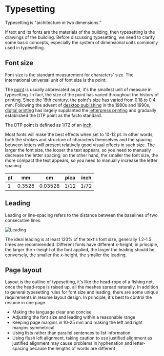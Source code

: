 # Typesetting

Typesetting is "architecture in two dimensions."

If text and its fonts are the materials of the building, then typesetting is
the drawings of the building. Before discussing typesetting, we need to clarify
some basic concepts, especially the system of dimensional units commonly used in
typesetting.

## Font size

Font size is the standard measurement for characters' size. The international
universal unit of font size is the point.

The [point](<https://en.wikipedia.org/wiki/Point_(typography)>) is usually
abbreviated as pt, it's the smallest unit of measure in typesetting. In fact,
the size of the point has varied throughout the history of printing. Since the
18th century, the point's size has varied from 0.18 to 0.4 mm. Following the
advent of [desktop publishing](https://en.wikipedia.org/wiki/Desktop_publishing)
in the 1980s and 1990s, [digital
printing](https://en.wikipedia.org/wiki/Digital_printing) has largely supplanted
the [letterpress printing](https://en.wikipedia.org/wiki/Printing_press) and
gradually established the DTP point as the facto standard.

The DTP point is defined as 1/72 of an
[inch](https://en.wikipedia.org/wiki/Inch).

Most fonts will make the best effects when set to 10-12 pt. In other words, both
the strokes and structure of characters themselves and the spacing between
letters will present relatively good visual effects in such size. The larger the
font size, the looser the text appears, so you need to manually decrease the
letter spacing; on the other hand, the smaller the font size, the more compact
the text appears, so you need to manually increase the letter spacing.

| pt  | mm     | cm      | pica | inch |
| --- | ------ | ------- | ---- | ---- |
| 1   | 0.3528 | 0.03528 | 1/12 | 1/72 |

## Leading

Leading or line-spacing refers to the distance between the baselines of two
consecutive lines.

![Leading](/static/images/guide/1200px-Line_spacing_comparison.svg.png)

The ideal leading is at least 120% of the text's font size, generally 1.2-1.5
times are recommended. Different fonts have different x-height, in principle,
the larger the x-height of the font applied, the larger the leading should be,
conversely, the smaller the x-height, the smaller the leading.

## Page layout

Layout is the outline of typesetting, it's like the head-rope of a fishing net,
once the head-rope is raised up, all the meshes spread naturally. In addition to
general typesetting rules for font size and leading, there are some unique
requirements in resume layout design. In principle, it's best to control the
resume in one page.

- Making the language clear and concise
- Adjusting the font size and leading within a reasonable range
- Keeping page margins in 10-25 mm and making the left and right margins
  symmetrical
- Using lists rather than parallel sentences to list information
- Using flush left alignment, taking caution to use justified alignment as
  justified alignment may cause problems in hyphenation and letter-spacing
  because the lengths of words are different
